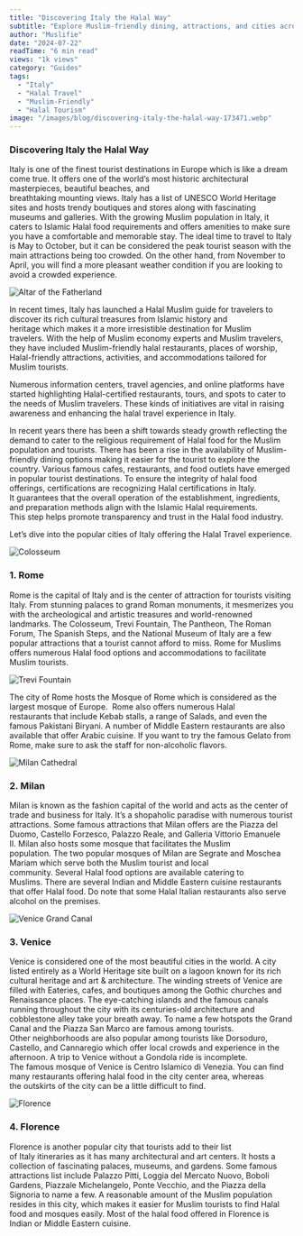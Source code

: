 ```yaml
---
title: "Discovering Italy the Halal Way"
subtitle: "Explore Muslim-friendly dining, attractions, and cities across Italy"
author: "Muslifie"
date: "2024-07-22"
readTime: "6 min read"
views: "1k views"
category: "Guides"
tags:
  - "Italy"
  - "Halal Travel"
  - "Muslim-Friendly"
  - "Halal Tourism"
image: "/images/blog/discovering-italy-the-halal-way-173471.webp"
---
```


### Discovering Italy the Halal Way

Italy is one of the finest tourist destinations in Europe which is like a dream come true. It offers one of the world’s most historic architectural masterpieces, beautiful beaches, and breathtaking mounting views. Italy has a list of UNESCO World Heritage sites and hosts trendy boutiques and stores along with fascinating museums and galleries. With the growing Muslim population in Italy, it caters to Islamic Halal food requirements and offers amenities to make sure you have a comfortable and memorable stay. The ideal time to travel to Italy is May to October, but it can be considered the peak tourist season with the main attractions being too crowded. On the other hand, from November to April, you will find a more pleasant weather condition if you are looking to avoid a crowded experience.

![Altar of the Fatherland](/images/blog/altar-of-the-fatherland-760337_1920-3_480x480.webp)

In recent times, Italy has launched a Halal Muslim guide for travelers to discover its rich cultural treasures from Islamic history and heritage which makes it a more irresistible destination for Muslim travelers. With the help of Muslim economy experts and Muslim travelers, they have included Muslim-friendly halal restaurants, places of worship, Halal-friendly attractions, activities, and accommodations tailored for Muslim tourists.

Numerous information centers, travel agencies, and online platforms have started highlighting Halal-certified restaurants, tours, and spots to cater to the needs of Muslim travelers. These kinds of initiatives are vital in raising awareness and enhancing the halal travel experience in Italy.

In recent years there has been a shift towards steady growth reflecting the demand to cater to the religious requirement of Halal food for the Muslim population and tourists. There has been a rise in the availability of Muslim-friendly dining options making it easier for the tourist to explore the country. Various famous cafes, restaurants, and food outlets have emerged in popular tourist destinations. To ensure the integrity of halal food offerings, certifications are recognizing Halal certifications in Italy. It guarantees that the overall operation of the establishment, ingredients, and preparation methods align with the Islamic Halal requirements. This step helps promote transparency and trust in the Halal food industry.

Let’s dive into the popular cities of Italy offering the Halal Travel experience.

![Colosseum](/images/blog/pexels-chaitaastic-1797158-2_480x480.webp)

### 1. Rome

Rome is the capital of Italy and is the center of attraction for tourists visiting Italy. From stunning palaces to grand Roman monuments, it mesmerizes you with the archeological and artistic treasures and world-renowned landmarks. The Colosseum, Trevi Fountain, The Pantheon, The Roman Forum, The Spanish Steps, and the National Museum of Italy are a few popular attractions that a tourist cannot afford to miss. Rome for Muslims offers numerous Halal food options and accommodations to facilitate Muslim tourists.

![Trevi Fountain](/images/blog/rome-1213549_1920_480x480.jpg)

The city of Rome hosts the Mosque of Rome which is considered as the largest mosque of Europe.  Rome also offers numerous Halal restaurants that include Kebab stalls, a range of Salads, and even the famous Pakistani Biryani. A number of Middle Eastern restaurants are also available that offer Arabic cuisine. If you want to try the famous Gelato from Rome, make sure to ask the staff for non-alcoholic flavors.

![Milan Cathedral](/images/blog/duomo-6808817_1920_480x480.webp)

### 2. Milan

Milan is known as the fashion capital of the world and acts as the center of trade and business for Italy. It’s a shopaholic paradise with numerous tourist attractions. Some famous attractions that Milan offers are the Piazza del Duomo, Castello Forzesco, Palazzo Reale, and Galleria Vittorio Emanuele II. Milan also hosts some mosque that facilitates the Muslim population. The two popular mosques of Milan are Segrate and Moschea Mariam which serve both the Muslim tourist and local community. Several Halal food options are available catering to Muslims. There are several Indian and Middle Eastern cuisine restaurants that offer Halal food. Do note that some Halal Italian restaurants also serve alcohol on the premises.

![Venice Grand Canal](/images/blog/venice-5090764_1920_480x480.webp)

### 3. Venice

Venice is considered one of the most beautiful cities in the world. A city listed entirely as a World Heritage site built on a lagoon known for its rich cultural heritage and art & architecture. The winding streets of Venice are filled with Eateries, cafes, and boutiques among the Gothic churches and Renaissance places. The eye-catching islands and the famous canals running throughout the city with its centuries-old architecture and cobblestone alley take your breath away. To name a few hotspots the Grand Canal and the Piazza San Marco are famous among tourists. Other neighborhoods are also popular among tourists like Dorsoduro, Castello, and Cannaregio which offer local crowds and experience in the afternoon. A trip to Venice without a Gondola ride is incomplete. The famous mosque of Venice is Centro Islamico di Venezia. You can find many restaurants offering halal food in the city center area, whereas the outskirts of the city can be a little difficult to find.

![Florence](/images/blog/cathedral-5881418_1920_480x480.webp)

### 4. Florence

Florence is another popular city that tourists add to their list of Italy itineraries as it has many architectural and art centers. It hosts a collection of fascinating palaces, museums, and gardens. Some famous attractions list include Palazzo Pitti, Loggia del Mercato Nuovo, Boboli Gardens, Piazzale Michelangelo, Ponte Vecchio, and the Piazza della Signoria to name a few. A reasonable amount of the Muslim population resides in this city, which makes it easier for Muslim tourists to find Halal food and mosques easily. Most of the halal food offered in Florence is Indian or Middle Eastern cuisine.
